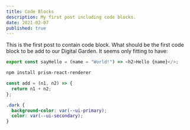 ```yaml
---
title: Code Blocks
description: My first post including code blocks.
date: 2021-02-07
published: true
---
```


This is the first post to contain code block. What should be the first code block to be add to our Digital Garden. It seems only fitting to have:

```js
export const sayHello = (name = "World!") => <h2>Hello {name}</>;
```

```bash
npm install prism-react-renderer

```

```js
const add = (n1, n2) => {
  return n1 + n2;
};
```

```css
.dark {
  background-color: var(--ui-primary);
  color: var(--ui-secondary);
}
```
